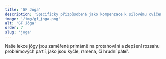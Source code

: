 ```yaml
---
title: 'GF Jóga'
description: 'Specificky přizpůsobená jako kompenzace k silovému cvičení'
image: '/img/gf_joga.png'
alt: 'GF Jóga'
order: 7
slug: 'joga'
---
```


Naše lekce jógy jsou zaměřené primárně na protahování a zlepšení rozsahu problémových partií, jako jsou kyčle, ramena, či hrudní páteř.
